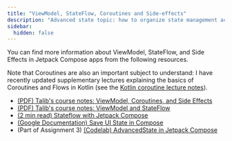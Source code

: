 ```yaml
---
title: "ViewModel, StateFlow, Coroutines and Side-effects"
description: "Advanced state topic: how to organize state management across screens effectively."
sidebar:
  hidden: false
---
```


You can find more information about ViewModel, StateFlow, and Side Effects in Jetpack Compose apps from the following resources.

Note that Coroutines are also an important subject to understand: I have recently updated supplementary lectures explaining the basics of Coroutines and Flows in Kotlin (see the [Kotlin coroutine lecture notes](/5A6-F23/lectures/programming/05-coroutines)).

- [(PDF) Talib's course notes: ViewModel, Coroutines, and Side Effects](/5A6-F23/slides/20-ViewModel-Coroutine-SideEffects.pdf)
- [(PDF) Talib's course notes: ViewModel and StateFlow](/5A6-F23/slides/22-ViewModel-Stateflow.pdf)
- [(2 min read) Stateflow with Jetpack Compose](https://farhan-tanvir.medium.com/stateflow-with-jetpack-compose-7d9c9711c286)
- [(Google Documentation) Save UI State in Compose](https://developer.android.com/jetpack/compose/state-saving)
- (Part of Assignment 3) [(Codelab) AdvancedState in Jetpack Compose](https://developer.android.com/codelabs/jetpack-compose-advanced-state-side-effects)
